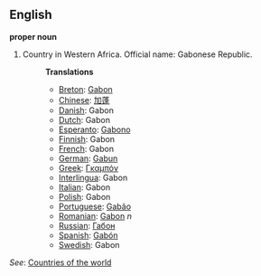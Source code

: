 ==English==

'''proper noun'''

# Country in Western Africa. Official name: Gabonese Republic.
#:'''Translations'''
#:*[[Breton]]: [[Gabon]]
#:*[[Chinese]]: [[加蓬]]
#:*[[Danish]]: Gabon
#:*[[Dutch]]: Gabon
#:*[[Esperanto]]: [[Gabono]]
#:*[[Finnish]]: Gabon
#:*[[French]]: Gabon
#:*[[German]]: [[Gabun]]
#:*[[Greek]]: [[Γκαμπόν]]
#:*[[Interlingua]]: Gabon
#:*[[Italian]]: Gabon
#:*[[Polish]]: Gabon
#:*[[Portuguese]]: [[Gabão]]
#:*[[Romanian]]: [[Gabon]] ''n''
#:*[[Russian]]: [[Габон]]
#:*[[Spanish]]: [[Gabón]]
#:*[[Swedish]]: Gabon

''See'': [[Countries of the world]]